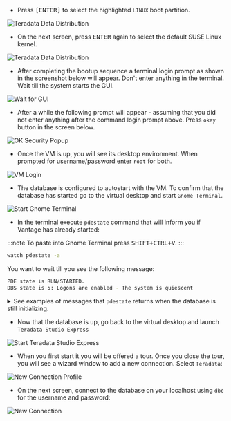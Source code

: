 - Press <kbd>[ENTER]</kbd> to select the highlighted `LINUX` boot partition.

![Teradata Data Distribution](../images/run-vantage/boot-manager-menu.png)

- On the next screen, press <kbd>ENTER</kbd> again to select the default SUSE Linux kernel.

![Teradata Data Distribution](../images/run-vantage/grub-menu.png)

- After completing the bootup sequence a terminal login prompt as shown in the screenshot below will appear. Don't enter anything in the terminal. Wait till the system starts the GUI.

![Wait for GUI](../images/run-vantage/wait-for-gui.png)

- After a while the following prompt will appear - assuming that you did not enter anything after the command login prompt above. Press `okay` button in the screen below.

![OK Security Popup](../images/run-vantage/okay-the-security-popup.png)

- Once the VM is up, you will see its desktop environment. When prompted for username/password enter `root` for both.

![VM Login](../images/run-vantage/vm.login.png)

- The database is configured to autostart with the VM. To confirm that the database has started go to the virtual desktop and start `Gnome Terminal`.

![Start Gnome Terminal](../images/run-vantage/start-gnome-terminal.png)

- In the terminal execute `pdestate` command that will inform you if Vantage has already started:

:::note
To paste into Gnome Terminal press <kbd>SHIFT+CTRL+V</kbd>.
:::

```bash
watch pdestate -a
```

You want to wait till you see the following message:

```bash
PDE state is RUN/STARTED.
DBS state is 5: Logons are enabled - The system is quiescent
```

<details id="pde-details" class="emits-gtm-events">

<summary>See examples of messages that <code>pdestate</code> returns when the database is still initializing.</summary>

<pre class="hljs">
PDE state is DOWN/HARDSTOP.

PDE state is START/NETCONFIG.

PDE state is START/GDOSYNC.

PDE state is START/TVSASTART.

PDE state is START/READY.
PDE state is RUN/STARTED.

DBS state is 1/1: DBS Startup - Initializing DBS Vprocs
PDE state is RUN/STARTED.

DBS state is 1/5: DBS Startup - Voting for Transaction Recovery
PDE state is RUN/STARTED.

DBS state is 1/4: DBS Startup - Starting PE Partitions
PDE state is RUN/STARTED.
</pre>

</details>

- Now that the database is up, go back to the virtual desktop and launch `Teradata Studio Express`

![Start Teradata Studio Express](../images/run-vantage/start-teradata-studio-express.png)

- When you first start it you will be offered a tour. Once you close the tour, you will see a wizard window to add a new connection. Select `Teradata`:

![New Connection Profile](../images/run-vantage/new.connection.profile.png)

- On the next screen, connect to the database on your localhost using `dbc` for the username and password:

![New Connection](../images/run-vantage/new.connection.png)

